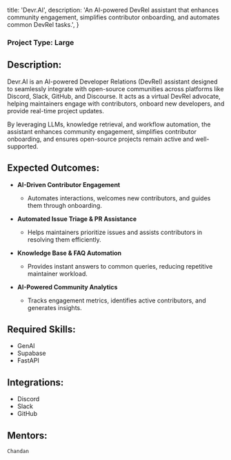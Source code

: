 
  title: 'Devr.AI',
  description:
    'An AI-powered DevRel assistant that enhances community engagement, simplifies contributor onboarding, and automates common DevRel tasks.',
}


### Project Type: Large

## Description:

Devr.AI is an AI-powered Developer Relations (DevRel) assistant designed to seamlessly integrate with open-source communities across platforms like Discord, Slack, GitHub, and Discourse. It acts as a virtual DevRel advocate, helping maintainers engage with contributors, onboard new developers, and provide real-time project updates.

By leveraging LLMs, knowledge retrieval, and workflow automation, the assistant enhances community engagement, simplifies contributor onboarding, and ensures open-source projects remain active and well-supported.

## Expected Outcomes:

- **AI-Driven Contributor Engagement**  
  - Automates interactions, welcomes new contributors, and guides them through onboarding.  

- **Automated Issue Triage & PR Assistance**  
  - Helps maintainers prioritize issues and assists contributors in resolving them efficiently.  

- **Knowledge Base & FAQ Automation**  
  - Provides instant answers to common queries, reducing repetitive maintainer workload.  

- **AI-Powered Community Analytics**  
  - Tracks engagement metrics, identifies active contributors, and generates insights.  

## Required Skills:

- GenAI  
- Supabase  
- FastAPI  

## Integrations:

- Discord  
- Slack  
- GitHub  

## Mentors:

`Chandan`